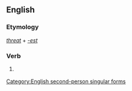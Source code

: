 ==English==

===Etymology===
''[[threat]]'' + ''[[-est]]''

===Verb===
{{en-verb form}}

# {{context|archaic}} {{form of|Second-person singular simple present form|threat}}

[[Category:English second-person singular forms]]
